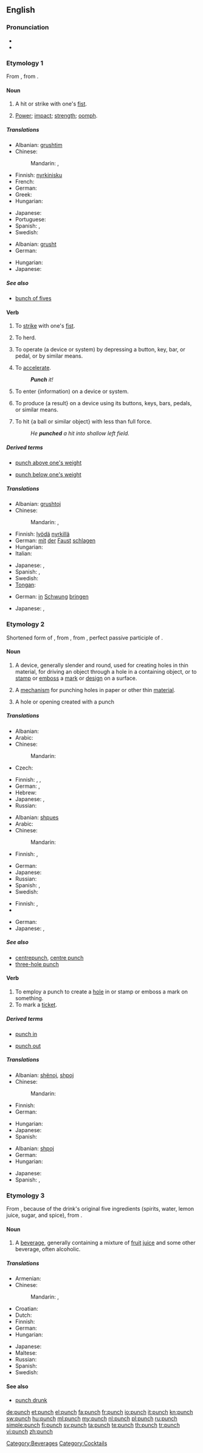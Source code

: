 ==English==
{{wikipedia}}
{{rfc|missing senses}}

===Pronunciation===
* {{audio|en-us-punch.ogg|Audio (US)}}
* {{rhymes|ʌntʃ}}

===Etymology 1===
From {{etyl|fro|en}} {{term|ponchonner||to punch|lang=fro}}, from {{term|ponchon||pointed tool|lang=fro}}.

====Noun====
{{en-noun|punches|-}}

# {{countable}} A hit or strike with one's [[fist]].
# {{uncountable}} [[power|Power]]; [[impact]]; [[strength]]; [[oomph]].

=====Translations=====
{{trans-top|hit or strike with one's fist}}
* Albanian: [[grushtim]]
* Chinese:
*: Mandarin: {{t|zh|拳打|tr=quándǎ|sc=Hani}}, {{t|zh|拳|tr=quán|sc=Hani}}
* Finnish: [[nyrkinisku]]
* French: {{t+|fr|coup de poing|m}}
* German: {{t+|de|Faustschlag|m}}
* Greek: {{t+|el|μπουνιά}}
* Hungarian: {{t+|hu|ütés}}
{{trans-mid}}
* Japanese: {{t-|ja|殴打|tr=ōda}}
* Portuguese: {{t+|pt|murro|m}}
* Spanish: {{t+|es|puñetazo|m}},  {{t-|es|puñete|m}}
* Swedish: {{t+|sv|slag|n}}
{{trans-bottom}}

{{trans-top|power; impact; strength; oomph}}
* Albanian: [[grusht]]
* German: {{t+|de|Schwung|m}}
{{trans-mid}}
* Hungarian: {{t+|hu|energia}}
* Japanese: {{t-|ja|勢い|tr=ikioi}}
{{trans-bottom}}

=====See also=====
* [[bunch of fives]]

====Verb====
{{en-verb|punches|punching|punched|punched}}

# {{transitive}} To [[strike]] with one's [[fist]].
# {{transitive|of cattle}} To herd.
# {{transitive}} To operate (a device or system) by depressing a button, key, bar, or pedal, or by similar means.
# {{rfd-redundant}} {{informal}} To [[accelerate]].
#: '''''Punch''' it!''
# {{transitive}} To enter {information) on a device or system.
# {{transitive}} To produce (a result} on a device using its buttons, keys, bars, pedals, or similar means.
# {{transitive}} To hit {a ball or similar object} with less than full force.
#: ''He '''punched''' a hit into shallow left field.''
 
=====Derived terms=====
{{rel-top|Terms derived from ''punch'' (verb, etymology 1)}}
* [[punch above one's weight]]
{{rel-mid}}
* [[punch below one's weight]]
{{rel-bottom}}

=====Translations=====
{{trans-top|To strike something or someone with one's fist}}
* Albanian: [[grushtoj]]
* Chinese:
*: Mandarin: {{t|zh|拳打|tr=quándǎ|sc=Hani}}, {{t|zh|拳|tr=quán|sc=Hani}}
* Finnish: [[lyödä]] [[nyrkillä]]
* German: [[mit]] [[der]] [[Faust]] [[schlagen]]
* Hungarian: {{t+|hu|üt}}
* Italian: {{t-|it|dare un pugno}}
{{trans-mid}}
* Japanese: {{qualifier|colloquial}} {{t-|ja|殴る|tr=naguru}}, {{qualifier|literal}} {{t|ja|殴打する|tr=ōdasuru}}
* Spanish: {{t-|es|punzonar}},  {{t|es|dar un puñetazo}}
* Swedish: {{t+|sv|slå}}
* [[Tongan]]: {{tø|to|hoka|xs=Tongan}}
{{trans-bottom}}

{{trans-top|To accelerate}}
* German: [[in]] [[Schwung]] [[bringen]]
{{trans-mid}}
* Japanese: {{t|ja|加速する|tr=kasokusuru}}, {{t|ja|勢いをつける|tr=ikioi o tsukeru}}
{{trans-bottom}}

===Etymology 2===
Shortened form of {{term|puncheon|lang=en}}, from {{etyl|fro|en}} {{term|ponchon||pointed tool|lang=fro}}, from {{etyl|la|en}} {{term|punctus|lang=la}}, perfect passive participle of {{term|pungo|pungō|I prick|lang=la}}.

====Noun====
{{en-noun|es}}

# {{countable}} A device, generally slender and round, used for creating holes in thin material, for driving an object through a hole in a containing object, or to [[stamp]] or [[emboss]] a [[mark]] or [[design]] on a surface.
# {{countable}} A [[mechanism]] for punching holes in paper or other thin [[material]].
# {{countable}} A hole or opening created with a punch

=====Translations=====
{{trans-top|device for creating holes in thin material}}
* Albanian: {{t+|sq|bularës|xs=Albanian}}
* Arabic: {{t|ar|خرامة|f|tr=kharraama}}
* Chinese:
*: Mandarin: {{t|cmn|打孔器|tr=dǎkǒngqì|sc=Hani}}
* Czech: {{t-|cs|důlčík|m}}
{{trans-mid}}
* Finnish: {{t-|fi|lävistin}}, {{t-|fi|rei'ittäjä}}, {{t+|fi|rei'itin}}
* German: {{t+|de|Lochzange|f}},  {{t+|de|Locher|m}}
* Hebrew: {{t|he|מדגש|m|tr=madgesh}}
* Japanese: {{t|ja|穴開け器|tr=anaakeki}}, {{t|ja|パンチ|tr=panchi}}
* Russian: {{t+|ru|кернер|m|tr=kerner}}
{{trans-bottom}}

{{trans-top|mechanism for punching holes in paper}}
* Albanian: [[shpues]]
* Arabic: {{t|ar|خرامة|f|tr=kharraama}}
* Chinese:
*: Mandarin: {{t|cmn|打孔器|tr=dǎkǒngqì|sc=Hani}}
* Finnish: {{t-|fi|rei'ittäjä}}, {{t+|fi|rei'itin}}
{{trans-mid}}
* German: {{t+|de|Locher|m}}
* Japanese: {{t|ja|穴開け|tr=anaake}}
* Russian: {{t+|ru|дырокол|m|tr=dyrokól}}
* Spanish: {{t-|es|sacabocado|m}},  {{t|es|perforadora|f}}
* Swedish: {{t|sv|hålslagare|c}}
{{trans-bottom}}

{{trans-top|hole or opening created with a punch}}
* Finnish: {{t+|fi|reikä}}, {{t+|fi|läpi}}
* {{trreq|French}}
{{trans-mid}}
* German: {{t-|de|Lochung|f}}
* Japanese: {{t+|ja|穴|tr=ana}}, {{qualifier|literal}} {{t|ja|穿孔|tr=senkō}}
{{trans-bottom}}

=====See also=====
* [[centrepunch]], [[centre punch]]
* [[three-hole punch]]

====Verb====
{{en-verb|punches|punching|punched|punched}}

# To employ a punch to create a [[hole]] in or stamp or emboss a mark on something.
# To mark a [[ticket]].

=====Derived terms=====
{{rel-top|Terms derived from ''punch'' (verb, etymology 2)}}
* [[punch in]]
{{rel-mid}}
* [[punch out]]
{{rel-bottom}}

=====Translations=====
{{trans-top|employ a punch to create a hole}}
* Albanian: [[shënoj]], [[shpoj]]
* Chinese:
*: Mandarin: {{t|zh|打孔|tr=dǎkǒng|sc=Hani}}
* Finnish: {{t+|fi|rei'ittää}}
* German: {{t-|de|lochen}}
{{trans-mid}}
* Hungarian: {{t+|hu|lyukaszt}}
* Japanese: {{t|ja|パンチする}}
* Spanish: {{t+|es|perforar}}
{{trans-bottom}}

{{trans-top|mark a ticket}}
* Albanian: [[shpoj]]
* German: {{t|de|abstempeln}}
* Hungarian: {{t+|hu|lyukaszt}}
{{trans-mid}}
* Japanese: {{t|ja|パンチする|tr=panchi suru}}
* Spanish: {{t+|es|picar}}, {{t-|es|taladrar}}
{{trans-bottom}}

===Etymology 3===
From {{etyl|hi|en}} {{term|sc=Deva|पाँच||five|tr=pāñć|lang=hi}}, because of the drink's original five ingredients (spirits, water, lemon juice, sugar, and spice), from {{etyl|sa|en}} {{term|sc=Deva|पञ्चन्|tr=páñcan|lang=sa}}.

====Noun====
{{en-noun|-}}

# {{uncountable}} A [[beverage]], generally containing a mixture of [[fruit]] [[juice]] and some other beverage, often alcoholic.

=====Translations=====
{{trans-top|beverage}}
* Armenian: {{t|hy|պունշ|tr=punš}}
* Chinese:
*: Mandarin: {{t|zh|雜果賓治|sc=Hani}}, {{t|zh|杂果宾治|tr=záguǒbīnzhì|sc=Hani}}
* Croatian: {{t-|hr|punč|m}}
* Dutch: {{t+|nl|punch|m}}
* Finnish: {{t-|fi|booli}}
* German: {{t-|de|Punsch|m}}
* Hungarian: {{t-|hu|puncs}}
{{trans-mid}}
* Japanese: {{t|ja|パンチ|tr=panchi}}
* Maltese: {{t|mt|panċ|m|xs=Maltese}}
* Russian: {{t+|ru|пунш|m}}
* Spanish: {{t+|es|ponche|m}}
* Swedish: {{t+|sv|bål|c}}
{{trans-bottom}}

====See also====
* [[punch drunk]]

[[Category:Beverages]]
[[Category:Cocktails]]

[[de:punch]]
[[et:punch]]
[[el:punch]]
[[fa:punch]]
[[fr:punch]]
[[io:punch]]
[[it:punch]]
[[kn:punch]]
[[sw:punch]]
[[hu:punch]]
[[ml:punch]]
[[my:punch]]
[[nl:punch]]
[[pl:punch]]
[[ru:punch]]
[[simple:punch]]
[[fi:punch]]
[[sv:punch]]
[[ta:punch]]
[[te:punch]]
[[th:punch]]
[[tr:punch]]
[[vi:punch]]
[[zh:punch]]